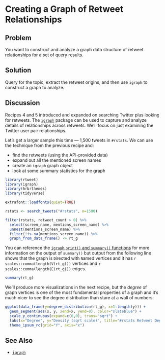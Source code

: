 # Creating a Graph of Retweet Relationships

## Problem

You want to construct and analyze a graph data structure of retweet relationships for a set of query results.

## Solution

Query for the topic, extract the retweet origins, and then use `igraph` to construct a graph to analyze.

## Discussion

Recipes 4 and 5 introduced and expanded on searching Twitter plus looking for retweets. The [`igraph`](http://igraph.org/r/) package can be used to capture and analyze details of relationships across retweets. We'll focus on just examining the Twitter user pair relationships.

Let's get a larger sample this time --- 1,500 tweets in `#rstats`. We can use the technique from the previous recipe and:

- find the retweets (using the API-provided data)
- expand out all the mentioned screen names
- create an `igraph` graph object
- look at some summary statistics for the graph

```r
library(rtweet)
library(igraph)
library(hrbrthemes)
library(tidyverse)
```
```r
extrafont::loadfonts(quiet=TRUE)
```
```r
rstats <- search_tweets("#rstats", n=1500)

filter(rstats, retweet_count > 0) %>% 
  select(screen_name, mentions_screen_name) %>%
  unnest(mentions_screen_name) %>% 
  filter(!is.na(mentions_screen_name)) %>% 
  graph_from_data_frame() -> rt_g
```

You can reference the [`igraph` `print()` and `summary()` functions](http://igraph.org/r/doc/print.igraph.html) for more information on the output of `summary()` but output from the following line shows that the graph is `D`irected with `N`amed vertices and it has `r scales::comma(length(V(rt_g)))` vertices and `r scales::comma(length(E(rt_g)))` edges.

```r
summary(rt_g)
```

We'll produce more visualizations in the next recipe, but the _degree_ of graph vertices is one of the most fundamental properties of a graph and it's much nicer to see the degree distribution than stare at a wall of numbers:

```r
ggplot(data_frame(y=degree_distribution(rt_g), x=1:length(y))) +
  geom_segment(aes(x, y, xend=x, yend=0), color="slateblue") +
  scale_y_continuous(expand=c(0,0), trans="sqrt") +
  labs(x="Degree", y="Density (sqrt scale)", title="#rstats Retweet Degree Distribution") +
  theme_ipsum_rc(grid="Y", axis="x")
```

## See Also

- [`igraph`](http://igraph.org/)